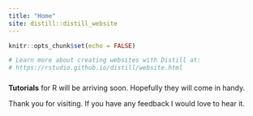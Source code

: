 ```yaml
---
title: "Home"
site: distill::distill_website
---
```


```r
knitr::opts_chunk$set(echo = FALSE)

# Learn more about creating websites with Distill at:
# https://rstudio.github.io/distill/website.html

```


### 

**Tutorials** for R will be arriving soon. Hopefully they will come in handy. 


Thank you for visiting. If you have any feedback I would love to hear it. 



